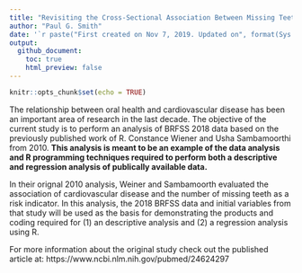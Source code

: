 ---
title: "Revisiting the Cross-Sectional Association Between Missing Teeth and Cardiovascular Disease: BRFSS 2018"
author: "Paul G. Smith"
date: '`r paste("First created on Nov 7, 2019. Updated on", format(Sys.Date(),"%b %d, %Y"))`'
output: 
  github_document:
    toc: true
    html_preview: false
---

```{r setup, include=FALSE}
knitr::opts_chunk$set(echo = TRUE)
```

The relationship between oral health and cardiovascular disease has been an important area of research in the last decade. The objective of the current study is to perform an analysis of BRFSS 2018 data based on the previously published work of R. Constance Wiener and Usha Sambamoorthi from 2010. **This analysis is meant to be an example of the data analysis and R programming techniques required to perform both a descriptive and regression analysis of publically available data.**

In their orignal 2010 analysis, Weiner and Sambamoorth evaluated the association of cardiovascular disease and the number of missing teeth as a risk indicator. In this analysis, the 2018 BRFSS data and initial variables from that study will be used as the basis for demonstrating the products and coding required for (1) an descriptive analysis and (2) a regression analysis using R.

For more information about the original study check out the published article at:
https://www.ncbi.nlm.nih.gov/pubmed/24624297

